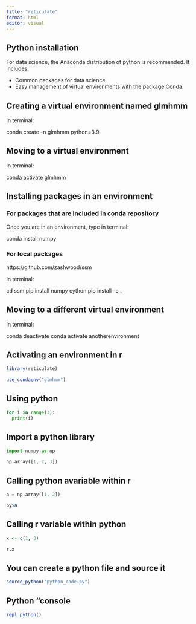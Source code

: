 ```yaml
---
title: "reticulate"
format: html
editor: visual
---
```


## Python installation

For data science, the Anaconda distribution of python is recommended. It includes:

  - Common packages for data science. 
  - Easy management of virtual environments with the package Conda.
  

## Creating a virtual environment named glmhmm

In terminal:

conda create -n glmhmm python=3.9


## Moving to a virtual environment 

In terminal: 

conda activate glmhmm


## Installing packages in an environment

### For packages that are included in conda repository

Once you are in an environment, type in terminal:

conda install numpy 


### For local packages 

https://github.com/zashwood/ssm

In terminal:

cd ssm
pip install numpy cython
pip install -e .

## Moving to a different virtual environment 

In terminal: 

conda deactivate 
conda activate anotherenvironment


## Activating an environment in r

```r
library(reticulate)

use_condaenv("glmhmm")
```


## Using python 

```python
for i in range(3):
  print(i)
```

## Import a python library

```python
import numpy as np
```

```python
np.array([1, 2, 3])
```


## Calling python avariable within r

```python
a = np.array([1, 2])
```


```r
py$a
```


## Calling r variable within python 

```r
x <- c(1, 3)
```

```python
r.x
```

## You can create a python file and source it

```r
source_python("python_code.py")
```

## Python "console
```r
repl_python()
```




